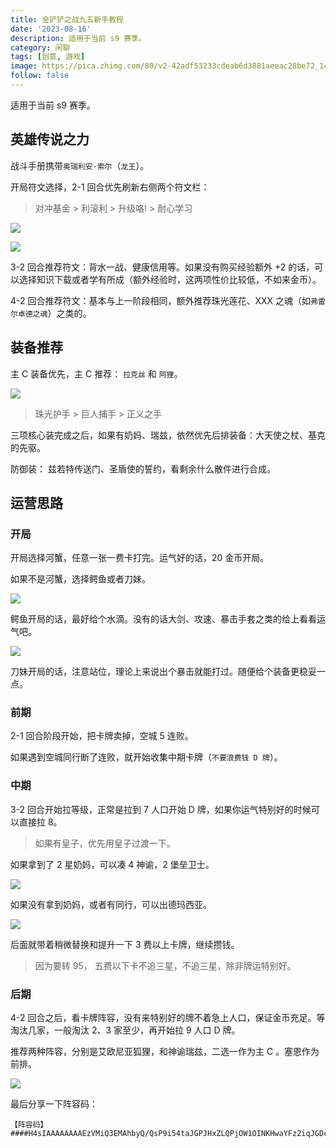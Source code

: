 ```yaml
---
title: 金铲铲之战九五新手教程
date: '2023-08-16'
description: 适用于当前 s9 赛季。
category: 闲聊
tags: [创意, 游戏]
image: https://pica.zhimg.com/80/v2-42adf53233cdeab6d3881aeeac28be72_1440w.png
follow: false
---
```


适用于当前 s9 赛季。

## 英雄传说之力

战斗手册携带`奥瑞利安·索尔`（`龙王`）。

开局符文选择，2-1 回合优先刷新右侧两个符文栏：

> 对冲基金 > 利滚利 > 升级咯! > 耐心学习

![](https://picx.zhimg.com/80/v2-a4d1e4e2c99cd759d634175caa01d2ab_1440w.png)

![](https://pic1.zhimg.com/80/v2-e9de3e0f98e92fa7f9eb22d442745dee_1440w.png)

3-2 回合推荐符文：背水一战、健康信用等。如果没有购买经验额外 +2 的话，可以选择知识下载或者学有所成（额外经验时，这两项性价比较低，不如来金币）。

4-2 回合推荐符文：基本与上一阶段相同，额外推荐珠光莲花、XXX 之魂（如`弗雷尔卓德之魂`）之类的。

## 装备推荐

主 C 装备优先，主 C 推荐： `拉克丝` 和 `阿狸`。

![](https://picx.zhimg.com/80/v2-861f9663b8666e518d868d9f2050392f_1440w.png)

> 珠光护手 > 巨人捕手 > 正义之手

三项核心装完成之后，如果有奶妈、瑞兹，依然优先后排装备：大天使之杖、基克的先驱。

防御装： 兹若特传送门、圣盾使的誓约，看剩余什么散件进行合成。

## 运营思路

### 开局

开局选择河蟹，任意一张一费卡打完。运气好的话，20 金币开局。

如果不是河蟹，选择鳄鱼或者刀妹。

![](https://picx.zhimg.com/80/v2-2af3fac3b77a48b1337f88438827e109_1440w.png)

鳄鱼开局的话，最好给个水滴。没有的话大剑、攻速、暴击手套之类的给上看看运气吧。

![](https://pic1.zhimg.com/80/v2-7f36f2a74d8e71c40837ab35ff68b5be_1440w.png)

刀妹开局的话，注意站位，理论上来说出个暴击就能打过。随便给个装备更稳妥一点。

### 前期

2-1 回合阶段开始，把卡牌卖掉，空城 5 连败。

如果遇到空城同行断了连败，就开始收集中期卡牌（`不要浪费钱 D 牌`）。

### 中期

3-2 回合开始拉等级，正常是拉到 7 人口开始 D 牌，如果你运气特别好的时候可以直接拉 8。

> 如果有皇子，优先用皇子过渡一下。

如果拿到了 2 星奶妈，可以凑 4 神谕，2 堡垒卫士。

![](https://picx.zhimg.com/80/v2-00da98a5a8e03db2a25d4f87af574877_1440w.png)

如果没有拿到奶妈，或者有同行，可以出德玛西亚。

![](https://picx.zhimg.com/80/v2-ae3f202713e72f971b4b050d7c7a87f6_1440w.png)

后面就带着稍微替换和提升一下 3 费以上卡牌，继续攒钱。

> 因为要转 95， 五费以下卡不追三星，不追三星，除非牌运特别好。

### 后期

4-2 回合之后，看卡牌阵容，没有来特别好的牌不着急上人口，保证金币充足。等淘汰几家，一般淘汰 2、3 家至少，再开始拉 9 人口 D 牌。

推荐两种阵容，分别是艾欧尼亚狐狸，和神谕瑞兹，二选一作为主 C 。塞恩作为前排。

![](https://pica.zhimg.com/80/v2-42adf53233cdeab6d3881aeeac28be72_1440w.png)

最后分享一下阵容码：

```
【阵容码】####H4sIAAAAAAAAEzVMiQ3EMAhbyQ/QsP9i54taJGPJHxZLQPjOW1OINKHwaYFz2iqJGDcks6ltpneG8WOCDIMPB35X1mWgyf8gJnGi4USDsAJHuQ7r+s/9J6reXu4HYF7knqcAAAA===
```
